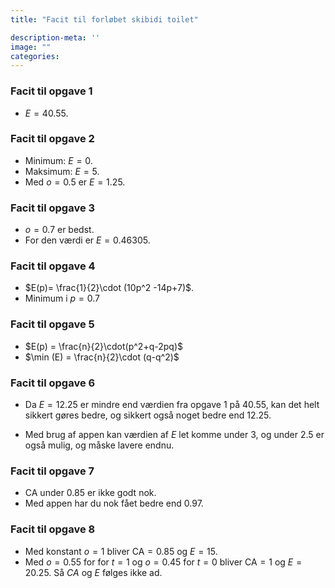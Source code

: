 ```yaml
---
title: "Facit til forløbet skibidi toilet"

description-meta: ''
image: ""
categories:
---
```


::: {.callout-note collapse="true" appearance="minimal"}  
### Facit til opgave 1
* $E=40.55$.

:::

::: {.callout-note collapse="true" appearance="minimal"}  
### Facit til opgave 2
* Minimum: $E=0$.
* Maksimum: $E=5$.
* Med $o=0.5$ er $E=1.25$.

:::

::: {.callout-note collapse="true" appearance="minimal"}  
### Facit til opgave 3
* $o=0.7$ er bedst.
* For den værdi er $E=0.46305$. 

:::

::: {.callout-note collapse="true" appearance="minimal"}  
### Facit til opgave 4
* $E(p)= \frac{1}{2}\cdot (10p^2 -14p+7)$.
* Minimum i $p=0.7$
:::

::: {.callout-note collapse="true" appearance="minimal"}  
### Facit til opgave 5
* $E(p) = \frac{n}{2}\cdot(p^2+q-2pq)$
* $\min (E) = \frac{n}{2}\cdot (q-q^2)$
:::

::: {.callout-note collapse="true" appearance="minimal"}  
### Facit til opgave 6
* Da $E=12.25$ er mindre end værdien fra opgave 1 på $40.55$, kan det helt sikkert gøres bedre, og sikkert også noget bedre end $12.25$.

* Med brug af appen kan værdien af $E$ let komme under $3$, og under $2.5$ er også mulig, og måske lavere endnu.
:::

::: {.callout-note collapse="true" appearance="minimal"}  
### Facit til opgave 7
* CA under $0.85$ er ikke godt nok.
* Med appen har du nok fået bedre end $0.97$.

:::

::: {.callout-note collapse="true" appearance="minimal"}  
### Facit til opgave 8
* Med konstant $o=1$ bliver $\text{CA}=0.85$ og $E=15$.
* Med $o=0.55$ for for $t=1$ og $o=0.45$ for $t=0$ bliver $\text{CA}=1$ og $E=20.25$.
Så $CA$ og $E$ følges ikke ad.

:::
